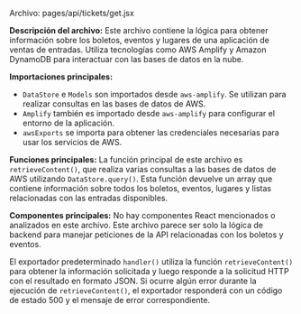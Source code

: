 

Archivo: pages/api/tickets/get.jsx

**Descripción del archivo:**
Este archivo contiene la lógica para obtener información sobre los boletos, eventos y lugares de una aplicación de ventas de entradas. Utiliza tecnologías como AWS Amplify y Amazon DynamoDB para interactuar con las bases de datos en la nube.

**Importaciones principales:**
- `DataStore` e `Models` son importados desde `aws-amplify`. Se utilizan para realizar consultas en las bases de datos de AWS.
- `Amplify` también es importado desde `aws-amplify` para configurar el entorno de la aplicación.
- `awsExports` se importa para obtener las credenciales necesarias para usar los servicios de AWS.

**Funciones principales:**
La función principal de este archivo es `retrieveContent()`, que realiza varias consultas a las bases de datos de AWS utilizando `DataStore.query()`. Esta función devuelve un array que contiene información sobre todos los boletos, eventos, lugares y listas relacionadas con las entradas disponibles.

**Componentes principales:**
No hay componentes React mencionados o analizados en este archivo. Este archivo parece ser solo la lógica de backend para manejar peticiones de la API relacionadas con los boletos y eventos.

El exportador predeterminado `handler()` utiliza la función `retrieveContent()` para obtener la información solicitada y luego responde a la solicitud HTTP con el resultado en formato JSON. Si ocurre algún error durante la ejecución de `retrieveContent()`, el exportador responderá con un código de estado 500 y el mensaje de error correspondiente.